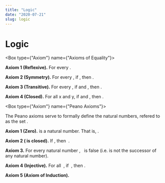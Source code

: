 ```yaml
---
title: "Logic"
date: "2020-07-21"
slug: logic
---
```


# Logic

<Box type={"Axiom"} name={"Axioms of Equality"}>

**Axiom 1 (Reflexive).** For every <M math="x \in \mathbb{N}, x = x"/>.

**Axiom 2 (Symmetry).** For every <M math="x, y \in \mathbb{N}"/>, if <M math="x = y" />, then <M math="y = x"/>.

**Axiom 3 (Transitive).** For every <M math="x, y, z \in \mathbb{N}"/>, if <M math="x = y"/> and <M math="y = z"/>, then <M math="x = z"/>.

**Axiom 4 (Closed).** For all <M>x</M> and <M>y</M>, if <M math="x \in \mathbb{N}"/> and <M math="x = y" />, then <M math="y \in \mathbb{N}"/>.

</Box>

<Box type={"Axiom"} name={"Peano Axioms"}>

The Peano axioms serve to formally define the natural numbers, refered to as the set <M math="\mathbb{N}"/>.

**Axiom 1 (Zero).** <M math="0"/> is a natural number. That is, <M math="0 \in \mathbb{N}"/>.

**Axiom 2 (<M math="S"/> is closed).** If <M math="x \in \mathbb{N}" />, then <M math="S(x) \in \mathbb{N}"/>&nbsp;.

**Axiom 3.** For every natural number <M math="x \in \mathbb{N}"/>, <M math="S(x) = 0"/>&nbsp; is false (i.e. <M math="0"/> is not the successor of any natural number).

**Axiom 4 (Injective).** For all <M math="x, y \in \mathbb{N}"/>&nbsp;, if <M math="S(x) = S(y)"/>&nbsp;, then <M math="x = y"/>.

**Axiom 5 (Axiom of Induction).**

</Box>